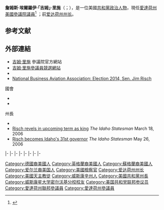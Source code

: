 {{Expand|time=2015-07-12T11:07:40+00:00}}
{{请求翻译|time=2015-07-12T11:07:40+00:00}}
{{Infobox officeholder
|name         = 吉姆·里施<br>Jim Risch
|image        = Jim Risch official portrait.jpg
|jr/sr        = 聯邦參議員
|state        = [[愛達荷州|愛達荷州]]
|alongside    = [[麥克·柯瑞柏|麥克·柯瑞柏]]
|term_start   = 2009年1月3日
|term_end     =
|predecessor  = [[拉里·克雷格|拉里·克雷格]]
|successor    =
|office1      = [[美国参议院外交委员会|參議院外交委員會]]主席
|term_start1  = 2019年1月3日
|term_end1    =
|predecessor1  = [[鮑伯·寇爾克|鮑伯·寇爾克]]
|successor1    = 
|office2      = {{le|愛達荷州副州長|Lieutenant Governor of Idaho}}
|governor2    = [[歐士傑|布茨·歐特]]
|term_start2  = 2007年1月1日
|term_end2    = 2009年1月3日
|predecessor2 = {{le|馬克·里克斯|Mark Ricks}}
|successor2   = {{le|布萊德·雷托|Brad Little (politician)}}
|governor3    = [[德克·肯普索恩|德克·肯普索恩]]
|term_start3  = 2003年1月3日
|term_end3    = 2006年5月26日
|predecessor3 = {{le|傑克·里格斯|Jack Riggs}}
|successor3   = {{le|馬克·里克斯|Mark Ricks}}
|order4      = [[爱达荷州州长|爱达荷州州长]]
|lieutenant4  = {{le|馬克·里克斯|Mark Ricks}}
|term_start4  = 2006年5月26日
|term_end4    = 2007年1月1日
|predecessor4 = [[德克·肯普索恩|德克·肯普索恩]]
|successor4   = [[歐士傑|布茨·歐特]]
|office5     = {{le|愛達荷州參議院臨時議長列表|List of Presidents pro tempore of the Idaho Senate|愛達荷州參議院臨時議長}}
|term_start5  = 1982年12月
|term_end5    = 1988年12月1日
|predecessor5 = {{le|里德·巴奇|Reed Budge}}
|successor5   = [[麥克·柯瑞柏|麥克·柯瑞柏]]
|birth_name   = 詹姆斯·埃爾羅伊·里施<br>James Elroy Risch
|birth_date   = {{birth date and age|1943|5|3}}
|birth_place  = {{US}}[[威斯康辛州|威斯康辛州]][[密尔沃基|密尔沃基]]
|death_date   =
|death_place  =
|party        = [[共和黨_(美國)|共和黨]]
|spouse       = {{le|薇薇·里施|Vicki Risch}}
|children     = 3
|alma_mater   = [[愛達荷大學|愛達荷大學]]<small>（B.S、[[法律博士|J.D]]）</small>
|religion     = [[天主教會|羅馬天主教]]
|signature    = Jim Risch signature.png
|website      = [http://www.risch.senate.gov 參議員網站]
}}

'''詹姆斯·埃爾羅伊·「吉姆」·里施'''（{{lang-en|'''James Elroy "Jim" Risch'''}}；{{bd|1943年|5月3日||}}），是一位美國[[共和黨_(美國)|共和黨]][[政治人物|政治人物]]，現任[[愛達荷州|愛達荷州]][[美國參議院|美國參議院議員]]<ref>{{Cite web |url=http://www.sos.idaho.gov/ELECT/results/ENR/statewide_total.html |title=2008 statewide totals |accessdate=2015-07-12 |archive-date=2015-02-20 |archive-url=https://web.archive.org/web/20150220000000/http://www.sos.idaho.gov/ELECT/results/ENR/statewide_total.html |dead-url=yes }}</ref> ；前[[爱达荷州州长|爱达荷州州长]]。

==参考文献==
{{reflist}}

==外部連結==
{{commons category|Jim Risch}}
* [http://risch.senate.gov/ 吉姆·里施] {{Wayback|url=http://risch.senate.gov/ |date=20210110212019 }}參議院官方網站
* [http://www.senatorrisch.com 吉姆·里施參議員競選網站] {{Wayback|url=http://www.senatorrisch.com/ |date=20210205043730 }}
* {{Dmoz|Regional/North_America/United_States/Idaho/Government/Federal/US_Senate/James_E._Risch_%5BR%5D}}
* [https://web.archive.org/web/20150601092942/http://www.nbaa.org/advocacy/election2014/election-guide/?profile=XNS:3071 National Business Aviation Association: Election 2014, Sen. Jim Risch]
;國會
* {{CongLinks | congbio = R000584 | ballot = Jim_Risch | nndb = 903/000127522 | votesmart = 2919 |  | govtrack = 412322 | opencong = 412322 | rollcall = 28588 | politifact = | fec = S8ID00092 | opensecrets = N00029441 | assets = james-risch | legistorm = 928/Sen_Jim_Risch.html | followthemoney = | ontheissues = senate/Jim_Risch.htm | congress = james-risch/1896 | worldcat = lccn-n2006-169431 | cspan = 1020034 | imdb = 1060863 | bloomberg = | nyt = | washpo = gIQAWIdW9O }}
* {{C-SPAN|jameserisch}}
;州長
* {{CongLinks | nga = past-governors-bios/page_idaho/col2-content/main-content-list/title_risch_james.html | followthemoney = 18587 }}
* [http://www.idahostatesman.com/apps/pbcs.dll/article?AID=/20060318/NEWS010702/603180334/1024/NEWS01 Risch revels in upcoming term as king] ''The Idaho Statesman'' March 18, 2006
* [http://www.idahostatesman.com/apps/pbcs.dll/article?AID=/20060526/NEWS01/60526007 Risch becomes Idaho's 31st governor] ''The Idaho Statesman'' May 26, 2006


{{s-start}}
{{s-off}}
{{s-bef|before={{le|傑克·里格斯|Jack Riggs}}}}
{{s-ttl|rows=2|title={{le|愛達荷州副州長|Lieutenant Governor of Idaho}}|years=2003年－2006年<br>2007年－2009年}}
{{s-aft|after={{le|馬克·里克斯|Mark Ricks}}}}
|-
{{s-bef|before={{le|馬克·里克斯|Mark Ricks}}}}
{{s-aft|after={{le|布萊德·雷托|Brad Little (politician)}}}}
|-
{{s-bef|before=[[德克·肯普索恩|德克·肯普索恩]]}}
{{s-ttl|title=[[爱达荷州州长|爱达荷州州长]]|years=2006年－2007年}}
{{s-aft|after=[[歐士傑|布茨·歐特]]}}
|-
{{s-ppo}}
{{s-bef|before=[[拉里·克雷格|拉里·克雷格]]}}
{{s-ttl|title={{nowrap|[[美國參議員|美國參議員]]{{le|愛達荷州美國參議院議員列表|List of United States Senators from Idaho|愛達荷州}}[[共和黨_(美國)|共和黨]]被提名人}}<br>（[[美國參議員類別|第2類]]）|years={{le|2008年愛達荷州美國參議院議員選舉|United States Senate election in Georgia, 2008|2008年}}、{{le|2014年愛達荷州美國參議院議員選舉|United States Senate election in Georgia, 2014|2014年}}、{{le|2020年愛達荷州美國參議院議員選舉|United States Senate election in Georgia, 2020|2020年}}}}
{{s-inc|recent}}
|-
{{s-par|us-sen}}
{{s-bef|before=[[拉里·克雷格|拉里·克雷格]]}}
{{s-ttl|title={{le|愛達荷州美國參議員列表|List of United States Senators from Idaho|愛達荷州第2類參議員}}|years=2009年－|alongside=[[麥克·柯瑞柏|麥克·柯瑞柏]]}}
{{s-inc}}
|-
{{s-bef|before=[[奧林匹亞·史諾|奧林匹亞·史諾]]}}
{{s-ttl|title={{le|美國參議院中小企及商貿委員會|United States Senate Committee on Small Business and Entrepreneurship|參議院中小企委員會}}副主席|years=2013年－2015年}}
{{s-aft|after=[[珍妮·沙欣|珍妮·沙欣]]}}
|-
{{s-bef|before=[[大衛·維特|大衛·維特]]}}
{{s-ttl|title={{le|美國參議院中小企及商貿委員會|United States Senate Committee on Small Business and Entrepreneurship|參議院中小企委員會}}主席|years=2017年–2019年}}
{{s-aft|after=[[馬可·魯比奧|馬可·魯比奧]]}}
|-
{{s-bef|before=[[鮑伯·寇爾克|鮑伯·寇爾克]]}}
{{s-ttl|title=[[美国参议院外交委员会|参议院外交委员会]]主席|years=2019年-至今}}
{{s-inc}}
|-
{{s-prec|usa}}
{{s-bef|before=[[马克·沃纳|马克·沃纳]]}}
{{s-ttl|title=[[美國參議員資歷|美國參議員資歷]]|years=第34位}}
{{s-aft|after=[[傑夫·默克利|傑夫·默克利]]}}
{{s-end}}

{{Current U.S. Senators}}
{{Authority control}}

{{DEFAULTSORT: Risch, Jim}}
[[Category:德國裔美國人|Category:德國裔美國人]]
[[Category:英格蘭裔美國人|Category:英格蘭裔美國人]]
[[Category:蘇格蘭裔美國人|Category:蘇格蘭裔美國人]]
[[Category:爱尔兰裔美国人|Category:爱尔兰裔美国人]]
[[Category:美國檢察官|Category:美國檢察官]]
[[Category:爱达荷州州长|Category:爱达荷州州长]]
[[Category:美國天主教徒|Category:美國天主教徒]]
[[Category:威斯康辛州人|Category:威斯康辛州人]]
[[Category:美國共和黨州長|Category:美國共和黨州長]]
[[Category:威斯康星大学密尔沃基分校校友|Category:威斯康星大学密尔沃基分校校友]]
[[Category:美国共和党联邦参议员|Category:美国共和党联邦参议员]]
[[Category:愛達荷州聯邦參議員|Category:愛達荷州聯邦參議員]]
[[Category:愛達荷州參議員|Category:愛達荷州參議員]]